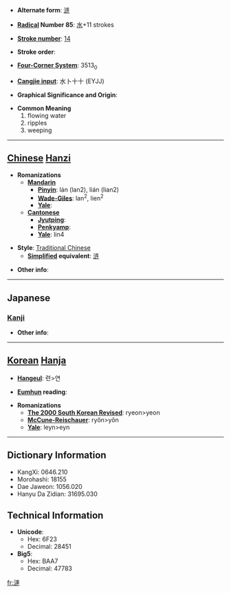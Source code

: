* '''Alternate form''': [[涟]]

* '''[[Wiktionary:Chinese radical index| Radical]] Number 85''': [[Wiktionary:Chinese radical index 水|水]]+11 strokes

* '''[[Wiktionary:Chinese total strokes index|Stroke number]]''': [[Wiktionary:Chinese total strokes index 14|14]]

* '''Stroke order''': 

* '''[[Wiktionary:Chinese four corner index|Four-Corner System]]''': 3513<sub>0</sub>

* '''[[Wiktionary:Chinese Cangjie index|Cangjie input]]''': 水卜十十 (EYJJ)

* '''Graphical Significance and Origin''': 

* '''Common Meaning'''
*#flowing water
*# ripples
*# weeping


----

== [[Chinese]] [[Hanzi]] ==

* '''Romanizations'''
** '''[[Mandarin]]'''
*** '''[[Pinyin]]''': lán (lan2), lián (lian2)
*** '''[[Wade-Giles]]''': lan<sup>2</sup>, lien<sup>2</sup>
*** '''[[Yale]]''': 
** '''[[Cantonese]]'''
*** '''[[Jyutping]]''':
*** '''[[Penkyamp]]''': 
*** '''[[Yale]]''': lin4

* '''Style''': [[Traditional Chinese]] 
** '''[[Simplified Chinese|Simplified]] equivalent''': [[涟]]

* '''Other info''': 

----

==Japanese==
===[[Kanji]]===
{{kanji|on readings=[[らん]] (ran), [[れん]] (ren)
|kun readings=[[さざなみ]] (sazanami)
}}

* '''Other info''':  

----

== [[Korean]] [[Hanja]] ==

* '''[[Hangeul]]''': 련>연

* '''[[Eumhun]] reading''': 

* '''Romanizations'''
** '''[[The 2000 South Korean Revised Romanization|The 2000 South Korean Revised]]''': ryeon>yeon
** '''[[McCune-Reischauer]]''': ryŏn>yŏn
** '''[[Yale]]''': leyn>eyn

----

== Dictionary Information ==

* KangXi: 0646.210
* Morohashi: 18155
* Dae Jaweon: 1056.020
* Hanyu Da Zidian: 31695.030

== Technical Information ==

* '''Unicode''':
** Hex: 6F23
** Decimal: 28451
* '''Big5''':
** Hex: BAA7
** Decimal: 47783

[[fr:漣]]